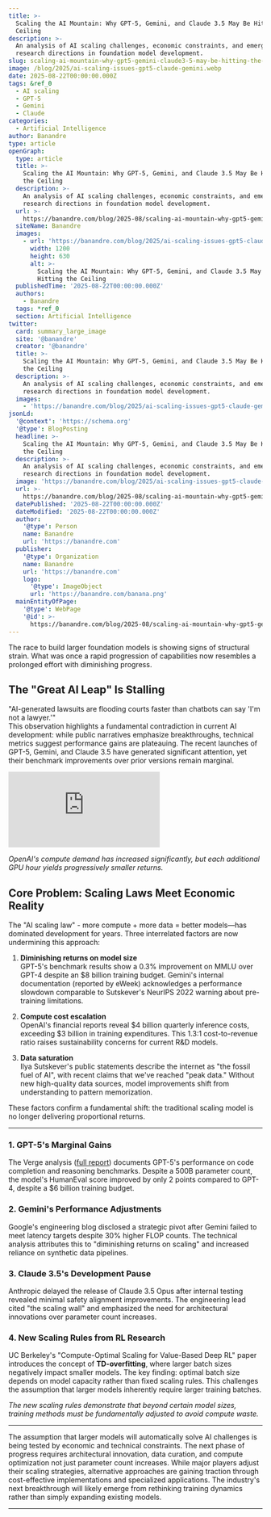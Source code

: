 ```yaml
---
title: >-
  Scaling the AI Mountain: Why GPT-5, Gemini, and Claude 3.5 May Be Hitting the
  Ceiling
description: >-
  An analysis of AI scaling challenges, economic constraints, and emerging
  research directions in foundation model development.
slug: scaling-ai-mountain-why-gpt5-gemini-claude3-5-may-be-hitting-the-ceiling
image: /blog/2025/ai-scaling-issues-gpt5-claude-gemini.webp
date: 2025-08-22T00:00:00.000Z
tags: &ref_0
  - AI scaling
  - GPT-5
  - Gemini
  - Claude
categories:
  - Artificial Intelligence
author: Banandre
type: article
openGraph:
  type: article
  title: >-
    Scaling the AI Mountain: Why GPT-5, Gemini, and Claude 3.5 May Be Hitting
    the Ceiling
  description: >-
    An analysis of AI scaling challenges, economic constraints, and emerging
    research directions in foundation model development.
  url: >-
    https://banandre.com/blog/2025-08/scaling-ai-mountain-why-gpt5-gemini-claude3-5-may-be-hitting-the-ceiling
  siteName: Banandre
  images:
    - url: 'https://banandre.com/blog/2025/ai-scaling-issues-gpt5-claude-gemini.webp'
      width: 1200
      height: 630
      alt: >-
        Scaling the AI Mountain: Why GPT-5, Gemini, and Claude 3.5 May Be
        Hitting the Ceiling
  publishedTime: '2025-08-22T00:00:00.000Z'
  authors:
    - Banandre
  tags: *ref_0
  section: Artificial Intelligence
twitter:
  card: summary_large_image
  site: '@banandre'
  creator: '@banandre'
  title: >-
    Scaling the AI Mountain: Why GPT-5, Gemini, and Claude 3.5 May Be Hitting
    the Ceiling
  description: >-
    An analysis of AI scaling challenges, economic constraints, and emerging
    research directions in foundation model development.
  images:
    - 'https://banandre.com/blog/2025/ai-scaling-issues-gpt5-claude-gemini.webp'
jsonLd:
  '@context': 'https://schema.org'
  '@type': BlogPosting
  headline: >-
    Scaling the AI Mountain: Why GPT-5, Gemini, and Claude 3.5 May Be Hitting
    the Ceiling
  description: >-
    An analysis of AI scaling challenges, economic constraints, and emerging
    research directions in foundation model development.
  image: 'https://banandre.com/blog/2025/ai-scaling-issues-gpt5-claude-gemini.webp'
  url: >-
    https://banandre.com/blog/2025-08/scaling-ai-mountain-why-gpt5-gemini-claude3-5-may-be-hitting-the-ceiling
  datePublished: '2025-08-22T00:00:00.000Z'
  dateModified: '2025-08-22T00:00:00.000Z'
  author:
    '@type': Person
    name: Banandre
    url: 'https://banandre.com'
  publisher:
    '@type': Organization
    name: Banandre
    url: 'https://banandre.com'
    logo:
      '@type': ImageObject
      url: 'https://banandre.com/banana.png'
  mainEntityOfPage:
    '@type': WebPage
    '@id': >-
      https://banandre.com/blog/2025-08/scaling-ai-mountain-why-gpt5-gemini-claude3-5-may-be-hitting-the-ceiling
---
```


The race to build larger foundation models is showing signs of structural strain. What was once a rapid progression of capabilities now resembles a prolonged effort with diminishing progress.

## The "Great AI Leap" Is Stalling

"AI-generated lawsuits are flooding courts faster than chatbots can say 'I'm not a lawyer.'"  
This observation highlights a fundamental contradiction in current AI development: while public narratives emphasize breakthroughs, technical metrics suggest performance gains are plateauing. The recent launches of GPT-5, Gemini, and Claude 3.5 have generated significant attention, yet their benchmark improvements over prior versions remain marginal.

<div className="my-8 w-full flex justify-center">
  <iframe
    src="https://www.youtube.com/embed/mZUG0pr5hBo"
    title="OpenAI Can't Get Enough Compute: Even With $1 Billion Revenue in July"
    frameborder="0"
    allow="accelerometer; autoplay; clipboard-write; encrypted-media; gyroscope; picture-in-picture; web-share"
    allowfullscreen
    className="brutalist-border w-full max-w-2xl aspect-video"
  ></iframe>
</div>

*OpenAI's compute demand has increased significantly, but each additional GPU hour yields progressively smaller returns.*

## Core Problem: Scaling Laws Meet Economic Reality

The "AI scaling law" - more compute + more data = better models—has dominated development for years. Three interrelated factors are now undermining this approach:

1. **Diminishing returns on model size**  
   GPT-5's benchmark results show a 0.3% improvement on MMLU over GPT-4 despite an $8 billion training budget. Gemini's internal documentation (reported by eWeek) acknowledges a performance slowdown comparable to Sutskever's NeurIPS 2022 warning about pre-training limitations.

2. **Compute cost escalation**  
   OpenAI's financial reports reveal $4 billion quarterly inference costs, exceeding $3 billion in training expenditures. This 1.3:1 cost-to-revenue ratio raises sustainability concerns for current R&D models.

3. **Data saturation**  
   Ilya Sutskever's public statements describe the internet as "the fossil fuel of AI", with recent claims that we've reached "peak data." Without new high-quality data sources, model improvements shift from understanding to pattern memorization.

These factors confirm a fundamental shift: the traditional scaling model is no longer delivering proportional returns.

---

### 1. GPT-5's Marginal Gains

The Verge analysis ([full report](https://www.theverge.com/openai/759755/gpt-5-failed-the-hype-test-sam-altman-openai)) documents GPT-5's performance on code completion and reasoning benchmarks. Despite a 500B parameter count, the model's HumanEval score improved by only 2 points compared to GPT-4, despite a $6 billion training budget.

### 2. Gemini's Performance Adjustments

Google's engineering blog disclosed a strategic pivot after Gemini failed to meet latency targets despite 30% higher FLOP counts. The technical analysis attributes this to "diminishing returns on scaling" and increased reliance on synthetic data pipelines.

### 3. Claude 3.5's Development Pause

Anthropic delayed the release of Claude 3.5 Opus after internal testing revealed minimal safety alignment improvements. The engineering lead cited "the scaling wall" and emphasized the need for architectural innovations over parameter count increases.

### 4. New Scaling Rules from RL Research

UC Berkeley's "Compute-Optimal Scaling for Value-Based Deep RL" paper introduces the concept of **TD-overfitting**, where larger batch sizes negatively impact smaller models. The key finding: optimal batch size depends on model capacity rather than fixed scaling rules. This challenges the assumption that larger models inherently require larger training batches.

*The new scaling rules demonstrate that beyond certain model sizes, training methods must be fundamentally adjusted to avoid compute waste.*


---

The assumption that larger models will automatically solve AI challenges is being tested by economic and technical constraints. The next phase of progress requires architectural innovation, data curation, and compute optimization not just parameter count increases. While major players adjust their scaling strategies, alternative approaches are gaining traction through cost-effective implementations and specialized applications. The industry's next breakthrough will likely emerge from rethinking training dynamics rather than simply expanding existing models.

---
